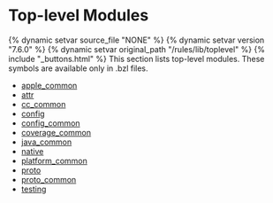 <html devsite>
<head>
  <meta name="project_path" value="/_project.yaml">
  <meta name="book_path" value="/versions/7.6.0/_book.yaml">
</head>
<body>
<h1 class="page-title">Top-level Modules</h1>

{% dynamic setvar source_file "NONE" %}
{% dynamic setvar version "7.6.0" %}
{% dynamic setvar original_path "/rules/lib/toplevel" %}
{% include "_buttons.html" %}
This section lists top-level modules. These symbols are available only in .bzl files.

<ul>

<li><a href="/versions/7.6.0/rules/lib/toplevel/apple_common">apple_common</a></li>

<li><a href="/versions/7.6.0/rules/lib/toplevel/attr">attr</a></li>

<li><a href="/versions/7.6.0/rules/lib/toplevel/cc_common">cc_common</a></li>

<li><a href="/versions/7.6.0/rules/lib/toplevel/config">config</a></li>

<li><a href="/versions/7.6.0/rules/lib/toplevel/config_common">config_common</a></li>

<li><a href="/versions/7.6.0/rules/lib/toplevel/coverage_common">coverage_common</a></li>

<li><a href="/versions/7.6.0/rules/lib/toplevel/java_common">java_common</a></li>

<li><a href="/versions/7.6.0/rules/lib/toplevel/native">native</a></li>

<li><a href="/versions/7.6.0/rules/lib/toplevel/platform_common">platform_common</a></li>

<li><a href="/versions/7.6.0/rules/lib/toplevel/proto">proto</a></li>

<li><a href="/versions/7.6.0/rules/lib/toplevel/proto_common">proto_common</a></li>

<li><a href="/versions/7.6.0/rules/lib/toplevel/testing">testing</a></li>
</ul>
</body>
</html>
